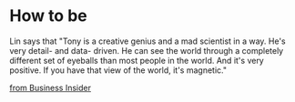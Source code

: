 # How to be

Lin says that "Tony is a creative genius and a mad scientist in a way. He's very detail- and data- driven. He can see the world through a completely different set of eyeballs than most people in the world. And it's very positive. If you have that view of the world, it's magnetic."

[from Business Insider](http://www.businessinsider.com/tony-hsieh-downtown-project-2012-12#ixzz2aypazGV)